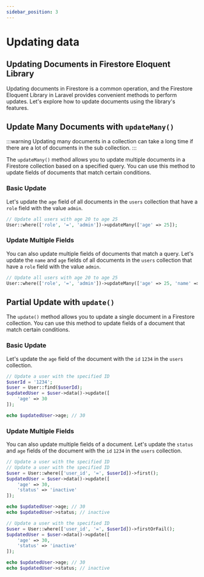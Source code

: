```yaml
---
sidebar_position: 3
---
```


# Updating data

## Updating Documents in Firestore Eloquent Library

Updating documents in Firestore is a common operation, and the Firestore Eloquent Library in Laravel provides convenient methods to perform updates. Let's explore how to update documents using the library's features.

## Update Many Documents with ``updateMany()``

:::warning
Updating many documents in a collection can take a long time if there are a lot of documents in the sub collection.
:::

The ``updateMany()`` method allows you to update multiple documents in a Firestore collection based on a specified query. You can use this method to update fields of documents that match certain conditions.

### Basic Update
Let's update the ``age`` field of all documents in the ``users`` collection that have a ``role`` field with the value ``admin``.

```php
// Update all users with age 20 to age 25
User::where(['role', '=', 'admin'])->updateMany(['age' => 25]);
```

### Update Multiple Fields
You can also update multiple fields of documents that match a query. Let's update the ``name`` and ``age`` fields of all documents in the ``users`` collection that have a ``role`` field with the value ``admin``.

```php
// Update all users with age 20 to age 25
User::where(['role', '=', 'admin'])->updateMany(['age' => 25, 'name' => 'John Doe']);
```

## Partial Update with ``update()``

The ``update()`` method allows you to update a single document in a Firestore collection. You can use this method to update fields of a document that match certain conditions.

### Basic Update
Let's update the ``age`` field of the document with the ``id`` ``1234`` in the ``users`` collection.

```php
// Update a user with the specified ID
$userId = '1234';
$user = User::find($userId);
$updatedUser = $user->data()->update([
    'age' => 30
]);

echo $updatedUser->age; // 30

```

### Update Multiple Fields

You can also update multiple fields of a document. Let's update the ``status`` and ``age`` fields of the document with the ``id`` ``1234`` in the ``users`` collection.

```php
// Update a user with the specified ID
// Update a user with the specified ID
$user = User::where(['user_id', '=', $userId])->first();
$updatedUser = $user->data()->update([
    'age' => 30, 
    'status' => 'inactive'
]);

echo $updatedUser->age; // 30
echo $updatedUser->status; // inactive

```

```php
// Update a user with the specified ID
$user = User::where(['user_id', '=', $userId])->firstOrFail();
$updatedUser = $user->data()->update([
    'age' => 30, 
    'status' => 'inactive'
]);

echo $updatedUser->age; // 30
echo $updatedUser->status; // inactive

```

